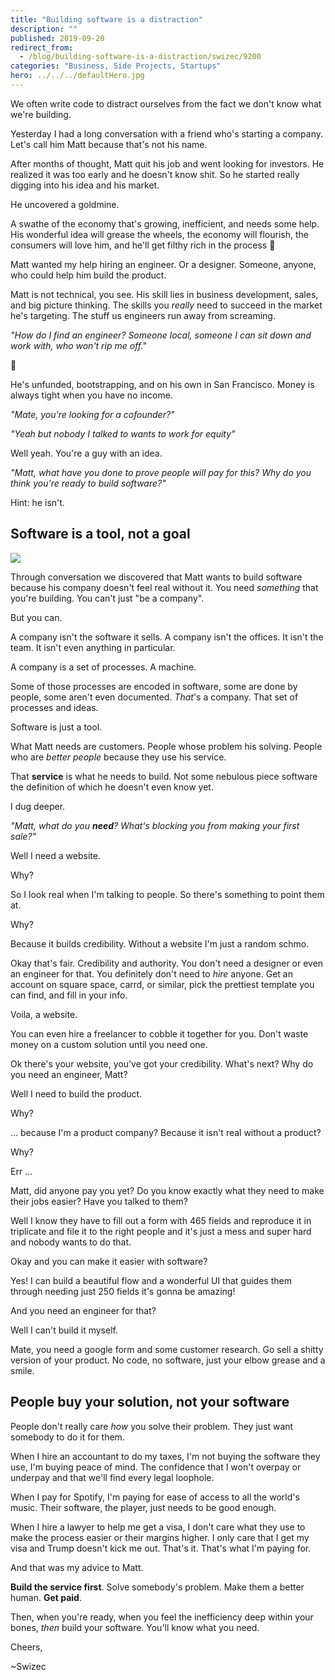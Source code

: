 ```yaml
---
title: "Building software is a distraction"
description: ""
published: 2019-09-20
redirect_from:
  - /blog/building-software-is-a-distraction/swizec/9200
categories: "Business, Side Projects, Startups"
hero: ../../../defaultHero.jpg
---
```


We often write code to distract ourselves from the fact we don't know what we're building.

Yesterday I had a long conversation with a friend who's starting a company. Let's call him Matt because that's not his name.

After months of thought, Matt quit his job and went looking for investors. He realized it was too early and he doesn't know shit. So he started really digging into his idea and his market.

He uncovered a goldmine.

A swathe of the economy that's growing, inefficient, and needs some help. His wonderful idea will grease the wheels, the economy will flourish, the consumers will love him, and he'll get filthy rich in the process 💪

Matt wanted my help hiring an engineer. Or a designer. Someone, anyone, who could help him build the product.

Matt is not technical, you see. His skill lies in business development, sales, and big picture thinking. The skills you _really_ need to succeed in the market he's targeting. The stuff us engineers run away from screaming.

_"How do I find an engineer? Someone local, someone I can sit down and work with, who won't rip me off."_

🤔

He's unfunded, bootstrapping, and on his own in San Francisco. Money is always tight when you have no income.

_"Mate, you're looking for a cofounder?"_

_"Yeah but nobody I talked to wants to work for equity"_

Well yeah. You're a guy with an idea.

_"Matt, what have you done to prove people will pay for this? Why do you think you're ready to build software?"_

Hint: he isn't.

## Software is a tool, not a goal

![](https://buffer.com/resources/wp-content/uploads/2014/01/mario1.gif)

Through conversation we discovered that Matt wants to build software because his company doesn't feel real without it. You need _something_ that you're building. You can't just "be a company".

But you can.

A company isn't the software it sells. A company isn't the offices. It isn't the team. It isn't even anything in particular.

A company is a set of processes. A machine.

Some of those processes are encoded in software, some are done by people, some aren't even documented. _That_'s a company. That set of processes and ideas.

Software is just a tool.

What Matt needs are customers. People whose problem his solving. People who are _better people_ because they use his service.

That **service** is what he needs to build. Not some nebulous piece software the definition of which he doesn't even know yet.

I dug deeper.

_"Matt, what do you **need**? What's blocking you from making your first sale?"_

Well I need a website.

Why?

So I look real when I'm talking to people. So there's something to point them at.

Why?

Because it builds credibility. Without a website I'm just a random schmo.

Okay that's fair. Credibility and authority. You don't need a designer or even an engineer for that. You definitely don't need to _hire_ anyone. Get an account on square space, carrd, or similar, pick the prettiest template you can find, and fill in your info.

Voila, a website.

You can even hire a freelancer to cobble it together for you. Don't waste money on a custom solution until you need one.

Ok there's your website, you've got your credibility. What's next? Why do you need an engineer, Matt?

Well I need to build the product.

Why?

... because I'm a product company? Because it isn't real without a product?

Why?

Err ...

Matt, did anyone pay you yet? Do you know exactly what they need to make their jobs easier? Have you talked to them?

Well I know they have to fill out a form with 465 fields and reproduce it in triplicate and file it to the right people and it's just a mess and super hard and nobody wants to do that.

Okay and you can make it easier with software?

Yes! I can build a beautiful flow and a wonderful UI that guides them through needing just 250 fields it's gonna be amazing!

And you need an engineer for that?

Well I can't build it myself.

Mate, you need a google form and some customer research. Go sell a shitty version of your product. No code, no software, just your elbow grease and a smile.

## People buy your solution, not your software

People don't really care _how_ you solve their problem. They just want somebody to do it for them.

When I hire an accountant to do my taxes, I'm not buying the software they use, I'm buying peace of mind. The confidence that I won't overpay or underpay and that we'll find every legal loophole.

When I pay for Spotify, I'm paying for ease of access to all the world's music. Their software, the player, just needs to be good enough.

When I hire a lawyer to help me get a visa, I don't care what they use to make the process easier or their margins higher. I only care that I get my visa and Trump doesn't kick me out. That's it. That's what I'm paying for.

And that was my advice to Matt.

**Build the service first**. Solve somebody's problem. Make them a better human. **Get paid**.

Then, when you're ready, when you feel the inefficiency deep within your bones, _then_ build your software. You'll know what you need.

Cheers,

~Swizec
